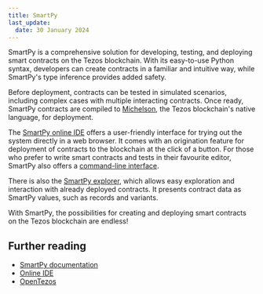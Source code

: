 ```yaml
---
title: SmartPy
last_update:
  date: 30 January 2024
---
```


SmartPy is a comprehensive solution for developing, testing, and deploying smart contracts on the Tezos blockchain. With its easy-to-use Python syntax, developers can create contracts in a familiar and intuitive way, while SmartPy's type inference provides added safety.

Before deployment, contracts can be tested in simulated scenarios, including complex cases with multiple interacting contracts. Once ready, SmartPy contracts are compiled to [Michelson](https://tezos.gitlab.io/michelson-reference/), the Tezos blockchain's native language, for deployment.

The [SmartPy online IDE](https://smartpy.io/ide) offers a user-friendly interface for trying out the system directly in a web browser. It comes with an origination feature for deployment of contracts to the blockchain at the click of a button. For those who prefer to write smart contracts and tests in their favourite editor, SmartPy also offers a [command-line interface](./smartpy/introduction/installation).

There is also the [SmartPy explorer](https://smartpy.io/explorer), which allows easy exploration and interaction with already deployed contracts. It presents contract data as SmartPy values, such as records and variants.

With SmartPy, the possibilities for creating and deploying smart contracts on the Tezos blockchain are endless!

## Further reading

- [SmartPy documentation](https://smartpy.dev/docs/)
- [Online IDE](https://smartpy.dev/ide)
- [OpenTezos](https://opentezos.com/smartpy)

